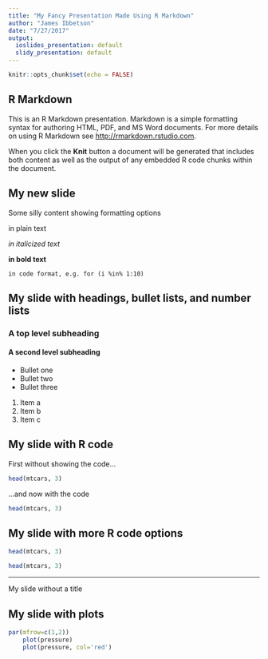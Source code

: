 ```yaml
---
title: "My Fancy Presentation Made Using R Markdown"
author: "James Ibbetson"
date: "7/27/2017"
output:
  ioslides_presentation: default
  slidy_presentation: default
---
```


```r
knitr::opts_chunk$set(echo = FALSE)
```
## R Markdown

This is an R Markdown presentation. Markdown is a simple formatting syntax for authoring HTML, PDF, and MS Word documents. For more details on using R Markdown see <http://rmarkdown.rstudio.com>.

When you click the **Knit** button a document will be generated that includes both content as well as the output of any embedded R code chunks within the document.

## My new slide
Some silly content showing formatting options

in plain text

*in italicized text*

**in bold text**

`in code format, e.g. for (i %in% 1:10)`

## My slide with headings, bullet lists, and number lists
### A top level subheading
#### A second level subheading
- Bullet one
- Bullet two
- Bullet three

1. Item a
2. Item b
3. Item c

## My slide with R code
First without showing the code...
```r
head(mtcars, 3)
```

...and now with the code
```r
head(mtcars, 3)
```
## My slide with more R code options
```r
head(mtcars, 3)
```
```r
head(mtcars, 3)
```

***
My slide without a title

## My slide with plots

```r
par(mfrow=c(1,2))
    plot(pressure)
    plot(pressure, col='red')
```

